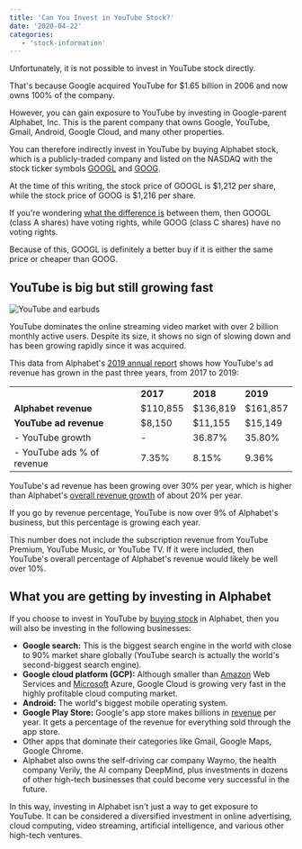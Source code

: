 ---
title: 'Can You Invest in YouTube Stock?'
date: '2020-04-22'
categories:
   - 'stock-information'
---

Unfortunately, it is not possible to invest in YouTube stock directly.

That's because Google acquired YouTube for $1.65 billion in 2006 and now owns 100% of the company.

However, you can gain exposure to YouTube by investing in Google-parent Alphabet, Inc. This is the parent company that owns Google, YouTube, Gmail, Android, Google Cloud, and many other properties.

You can therefore indirectly invest in YouTube by buying Alphabet stock, which is a publicly-traded company and listed on the NASDAQ with the stock ticker symbols [GOOGL](/stocks/googl/) and [GOOG](/stocks/goog/).

At the time of this writing, the stock price of GOOGL is $1,212 per share, while the stock price of GOOG is $1,216 per share.

If you're wondering [what the difference is](/goog-vs-googl-stock/) between them, then GOOGL (class A shares) have voting rights, while GOOG (class C shares) have no voting rights.

Because of this, GOOGL is definitely a better buy if it is either the same price or cheaper than GOOG.

## YouTube is big but still growing fast

![YouTube and earbuds](https://stockanalysis.com/wp-content/uploads/2020/04/youtube-and-earbuds-1024x538.jpg)

YouTube dominates the online streaming video market with over 2 billion monthly active users. Despite its size, it shows no sign of slowing down and has been growing rapidly since it was acquired.

This data from Alphabet's [2019 annual report](https://abc.xyz/investor/static/pdf/2019Q4_alphabet_earnings_release.pdf?cache=79552b8) shows how YouTube's ad revenue has grown in the past three years, from 2017 to 2019:

<table>
	<tbody>
		<tr>
			<td></td>
			<td class="has-text-align-center" data-align="center">
				<strong>2017</strong>
			</td>
			<td class="has-text-align-center" data-align="center">
				<strong>2018</strong>
			</td>
			<td class="has-text-align-center" data-align="center">
				<strong>2019</strong>
			</td>
		</tr>
		<tr>
			<td>
				<strong>Alphabet revenue</strong>
			</td>
			<td class="has-text-align-center" data-align="center">
				$110,855
			</td>
			<td class="has-text-align-center" data-align="center">
				$136,819
			</td>
			<td class="has-text-align-center" data-align="center">
				$161,857
			</td>
		</tr>
		<tr>
			<td>
				<strong>YouTube ad revenue</strong>
			</td>
			<td class="has-text-align-center" data-align="center">
				$8,150
			</td>
			<td class="has-text-align-center" data-align="center">
				$11,155
			</td>
			<td class="has-text-align-center" data-align="center">
				$15,149
			</td>
		</tr>
		<tr>
			<td>- YouTube growth</td>
			<td class="has-text-align-center" data-align="center">
				-
			</td>
			<td class="has-text-align-center" data-align="center">
				36.87%
			</td>
			<td class="has-text-align-center" data-align="center">
				35.80%
			</td>
		</tr>
		<tr>
			<td>- YouTube ads % of revenue</td>
			<td class="has-text-align-center" data-align="center">
				7.35%
			</td>
			<td class="has-text-align-center" data-align="center">
				8.15%
			</td>
			<td class="has-text-align-center" data-align="center">
				9.36%
			</td>
		</tr>
	</tbody>
</table>

YouTube's ad revenue has been growing over 30% per year, which is higher than Alphabet's [overall revenue growth](/stocks/googl/financials/) of about 20% per year.

If you go by revenue percentage, YouTube is now over 9% of Alphabet's business, but this percentage is growing each year.

This number does not include the subscription revenue from YouTube Premium, YouTube Music, or YouTube TV. If it were included, then YouTube's overall percentage of Alphabet's revenue would likely be well over 10%.

## What you are getting by investing in Alphabet

If you choose to invest in YouTube by [buying stock](/how-to-buy-stocks-online/) in Alphabet, then you will also be investing in the following businesses:

-  **Google search:** This is the biggest search engine in the world with close to 90% market share globally (YouTube search is actually the world's second-biggest search engine).
-  **Google cloud platform (GCP):** Although smaller than [Amazon](/stocks/amzn/) Web Services and [Microsoft](/stocks/msft/) Azure, Google Cloud is growing very fast in the highly profitable cloud computing market.
-  **Android:** The world's biggest mobile operating system.
-  **Google Play Store:** Google's app store makes billions in [revenue](/term/revenue/) per year. It gets a percentage of the revenue for everything sold through the app store.
-  Other apps that dominate their categories like Gmail, Google Maps, Google Chrome.
-  Alphabet also owns the self-driving car company Waymo, the health company Verily, the AI company DeepMind, plus investments in dozens of other high-tech businesses that could become very successful in the future.

In this way, investing in Alphabet isn't just a way to get exposure to YouTube. It can be considered a diversified investment in online advertising, cloud computing, video streaming, artificial intelligence, and various other high-tech ventures.
